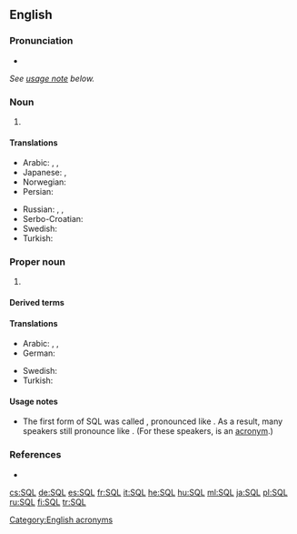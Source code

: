 ==English==

===Pronunciation===
* {{audio|En-us-SQL.ogg|Audio (US)|lang=en}}
''See [[#Usage notes|usage note]] below.''

===Noun===
{{en-noun|?}}
# {{lb|en|physics}} {{initialism of|[[standard]] [[quantum limit]]|lang=en}}

====Translations====
{{trans-top|SQL}}
* Arabic: {{t|ar|SQL|m|tr=-|sc=Latn}},{{LR}} {{t|ar|إِس كْيُو إِل|tr=ʾes kyū ʾel|m}}, {{t|ar|إسْ كْيُو إلْ|m}}
* Japanese: {{t+|ja|SQL|tr=-|sc=Latn}}, {{t|ja|エスキューエル|tr=esu-kyū-eru}} {{t|ja|シークェル|tr=shīkweru}}
* Norwegian: {{t|no|SQL|n}}
* Persian: {{t|fa|اس‌کیوال|tr=es-kiyu-el|sc=fa-Arab}}
{{trans-mid}}
* Russian: {{t+|ru|SQL|m|tr=-|sc=Latn}}, {{t|ru|эс-ку-э́ль|m}}, {{t|ru|эс-кью-э́л|m}}
* Serbo-Croatian: {{t|sh|SQL|m}}
* Swedish: {{t|sv|SQL|n}}
* Turkish: {{t+|tr|SQL}}
{{trans-bottom}}

===Proper noun===
{{en-proper noun}}

# {{lb|en|computer language|databases}} {{initialism of|[[w:SQL|Structured Query Language]]|lang=en}}

====Derived terms====
{{der4|[[HSQLDB]]|[[NoSQL]]|[[PL/SQL]]|[[Transact-SQL]]|[[T-SQL]]}}

====Translations====
{{trans-top|SQL}}
* Arabic: {{t|ar|SQL|m|tr=-|sc=Latn}},{{LR}} {{t|ar|إِس كْيُو إِل|tr=ʾes kyū ʾel|m}}, {{t|ar|إسْ كْيُو إلْ|m}}
* German: {{t+|de|SQL|n}}
{{trans-mid}}
* Swedish: {{t|sv|SQL|n}}
* Turkish: {{t+|tr|SQL}}
{{trans-bottom}}

====Usage notes====
* {{sense|structured query language}} The first form of SQL was called {{m|en||SEQUEL}}, pronounced like {{m|en||sequel}}. As a result, many speakers still pronounce {{m|en|SQL}} like {{m|en||sequel}}. (For these speakers, {{m|en|SQL}} is an [[Appendix:Glossary#acronym|acronym]].)

===References===
* {{pedia}}

[[Category:English acronyms]]

[[cs:SQL]]
[[de:SQL]]
[[es:SQL]]
[[fr:SQL]]
[[it:SQL]]
[[he:SQL]]
[[hu:SQL]]
[[ml:SQL]]
[[ja:SQL]]
[[pl:SQL]]
[[ru:SQL]]
[[fi:SQL]]
[[tr:SQL]]